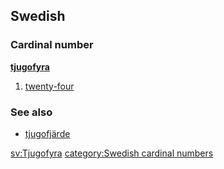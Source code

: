 ==Swedish==
===Cardinal number===
'''[[tjugo]][[fyra]]'''

#[[twenty-four]]

===See also===
*[[tjugofjärde]]

[[sv:Tjugofyra]]
[[category:Swedish cardinal numbers]]